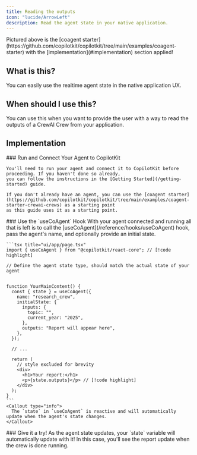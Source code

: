 ```yaml
---
title: Reading the outputs
icon: "lucide/ArrowLeft"
description: Read the agent state in your native application.
---
```



<Frame>
  <ImageZoom
    src="/images/coagents/read-agent-state.png"
    alt="read agent state"
    width={1000}
    height={1000}
    className="my-0"
  />
</Frame>

<Callout type="info">
  Pictured above is the [coagent
  starter](https://github.com/copilotkit/copilotkit/tree/main/examples/coagent-starter)
  with the [implementation](#implementation) section applied!
</Callout>

## What is this?

You can easily use the realtime agent state in the native application UX.

## When should I use this?

You can use this when you want to provide the user with a way to read the outputs of a CrewAI Crew from your application.

## Implementation

<Steps>
  <Step>
    ### Run and Connect Your Agent to CopilotKit

    You'll need to run your agent and connect it to CopilotKit before proceeding. If you haven't done so already,
    you can follow the instructions in the [Getting Started](/getting-started) guide.

    If you don't already have an agent, you can use the [coagent starter](https://github.com/copilotkit/copilotkit/tree/main/examples/coagent-starter-crewai-crews) as a starting point
    as this guide uses it as a starting point.

  </Step>
  <Step>
    ### Use the `useCoAgent` Hook
    With your agent connected and running all that is left is to call the [useCoAgent](/reference/hooks/useCoAgent) hook, pass the agent's name, and
    optionally provide an initial state.

    ```tsx title="ui/app/page.tsx"
    import { useCoAgent } from "@copilotkit/react-core"; // [!code highlight]

    // Define the agent state type, should match the actual state of your agent


    function YourMainContent() {
      const { state } = useCoAgent({
        name: "research_crew",
        initialState: {
          inputs: {
            topic: "",
            current_year: "2025",
          },
          outputs: "Report will appear here",
        },
      });

      // ...

      return (
        // style excluded for brevity
        <div>
          <h1>Your report:</h1>
          <p>{state.outputs}</p> // [!code highlight]
        </div>
      );
    }
    ```
    <Callout type="info">
      The `state` in `useCoAgent` is reactive and will automatically update when the agent's state changes.
    </Callout>

  </Step>
  <Step>
    ### Give it a try!
    As the agent state updates, your `state` variable will automatically update with it! In this case, you'll see the report update when the crew is done running.
  </Step>
</Steps>
